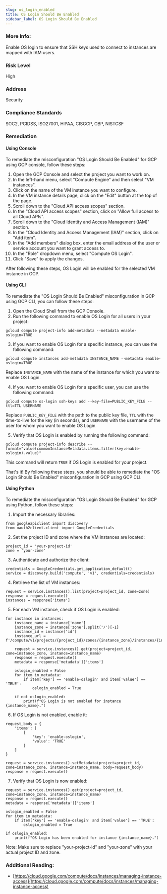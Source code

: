 ```yaml
---
slug: os_login_enabled
title: OS Login Should Be Enabled
sidebar_label: OS Login Should Be Enabled
---
```


### More Info:

Enable OS login to ensure that SSH keys used to connect to instances are mapped with IAM users.

### Risk Level

High

### Address

Security

### Compliance Standards

SOC2, PCIDSS, ISO27001, HIPAA, CISGCP, CBP, NISTCSF

### Remediation

#### Using Console

To remediate the misconfiguration "OS Login Should Be Enabled" for GCP using GCP console, follow these steps:

1. Open the GCP Console and select the project you want to work on.
2. In the left-hand menu, select "Compute Engine" and then select "VM instances".
3. Click on the name of the VM instance you want to configure.
4. In the VM instance details page, click on the "Edit" button at the top of the page.
5. Scroll down to the "Cloud API access scopes" section.
6. In the "Cloud API access scopes" section, click on "Allow full access to all Cloud APIs".
7. Scroll down to the "Cloud Identity and Access Management (IAM)" section.
8. In the "Cloud Identity and Access Management (IAM)" section, click on "Add item".
9. In the "Add members" dialog box, enter the email address of the user or service account you want to grant access to.
10. In the "Role" dropdown menu, select "Compute OS Login".
11. Click "Save" to apply the changes.

After following these steps, OS Login will be enabled for the selected VM instance in GCP.

#### Using CLI

To remediate the "OS Login Should Be Enabled" misconfiguration in GCP using GCP CLI, you can follow these steps:

1. Open the Cloud Shell from the GCP Console.
2. Run the following command to enable OS Login for all users in your project:
   
```
gcloud compute project-info add-metadata --metadata enable-oslogin=TRUE
```

3. If you want to enable OS Login for a specific instance, you can use the following command:
   
```
gcloud compute instances add-metadata INSTANCE_NAME --metadata enable-oslogin=TRUE
```

Replace `INSTANCE_NAME` with the name of the instance for which you want to enable OS Login.

4. If you want to enable OS Login for a specific user, you can use the following command:
   
```
gcloud compute os-login ssh-keys add --key-file=PUBLIC_KEY_FILE --ttl=TTL USERNAME
```

Replace `PUBLIC_KEY_FILE` with the path to the public key file, `TTL` with the time-to-live for the key (in seconds), and `USERNAME` with the username of the user for whom you want to enable OS Login.

5. Verify that OS Login is enabled by running the following command:
   
```
gcloud compute project-info describe --format="value(commonInstanceMetadata.items.filter(key:enable-oslogin).value)"
```

This command will return `TRUE` if OS Login is enabled for your project.

That's it! By following these steps, you should be able to remediate the "OS Login Should Be Enabled" misconfiguration in GCP using GCP CLI.

#### Using Python

To remediate the misconfiguration "OS Login Should Be Enabled" for GCP using Python, follow these steps:

1. Import the necessary libraries:

```
from googleapiclient import discovery
from oauth2client.client import GoogleCredentials
```

2. Set the project ID and zone where the VM instances are located:

```
project_id = 'your-project-id'
zone = 'your-zone'
```

3. Authenticate and authorize the client:

```
credentials = GoogleCredentials.get_application_default()
service = discovery.build('compute', 'v1', credentials=credentials)
```

4. Retrieve the list of VM instances:

```
request = service.instances().list(project=project_id, zone=zone)
response = request.execute()
instances = response['items']
```

5. For each VM instance, check if OS Login is enabled:

```
for instance in instances:
    instance_name = instance['name']
    instance_zone = instance['zone'].split('/')[-1]
    instance_id = instance['id']
    instance_url = f'/compute/v1/projects/{project_id}/zones/{instance_zone}/instances/{instance_name}'

    request = service.instances().get(project=project_id, zone=instance_zone, instance=instance_name)
    response = request.execute()
    metadata = response['metadata']['items']

    oslogin_enabled = False
    for item in metadata:
        if item['key'] == 'enable-oslogin' and item['value'] == 'TRUE':
            oslogin_enabled = True

    if not oslogin_enabled:
        print(f"OS Login is not enabled for instance {instance_name}.")
```

6. If OS Login is not enabled, enable it:

```
request_body = {
    'items': [
        {
            'key': 'enable-oslogin',
            'value': 'TRUE'
        }
    ]
}

request = service.instances().setMetadata(project=project_id, zone=instance_zone, instance=instance_name, body=request_body)
response = request.execute()
```

7. Verify that OS Login is now enabled:

```
request = service.instances().get(project=project_id, zone=instance_zone, instance=instance_name)
response = request.execute()
metadata = response['metadata']['items']

oslogin_enabled = False
for item in metadata:
    if item['key'] == 'enable-oslogin' and item['value'] == 'TRUE':
        oslogin_enabled = True

if oslogin_enabled:
    print(f"OS Login has been enabled for instance {instance_name}.")
```

Note: Make sure to replace "your-project-id" and "your-zone" with your actual project ID and zone.


### Additional Reading:

- [https://cloud.google.com/compute/docs/instances/managing-instance-access](https://cloud.google.com/compute/docs/instances/managing-instance-access) 

